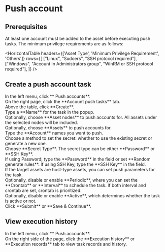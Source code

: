 # Push account

## Prerequisites
At least one account must be added to the asset before executing push tasks.
The minimum privilege requirements are as follows:

<HorizontalTable 
headers={['Asset Type', 'Minimum Privilege Requirement', 'Others']} 
rows={[
    ["Linux", "Sudoers", "SSH protocol required"], 
    ["Windows", "Account in Administrators group", "WinRM or SSH protocol required"], 
]}
/>

## Create a push account task

<Steps>

<div>
<Nav name="pam" />
</div>

<div>
In the left menu, click **<Icon name="search" /> Push accounts**.
</div>

<div>
On the right page, click the **Account push tasks** tab.
</div>

<div>
Above the table, click **Create**.
</div>

<div>
Type a **Name** for the task in the popup.
</div>

<div>
Optionally, choose **Asset nodes** to push accounts for. All assets under the selected nodes will be included.
</div>

<div>
Optionally, choose **Assets** to push accounts for.
</div>

<div>
Type the **Account** names you want to push.
</div>

<div>
Choose a method to set the secret: whether to use the existing secret or generate a new one.
</div>

<div>
Choose **Secret Type**. The secret type can be either **Password** or **SSH Key**.
</div>

<div>
If using Password, type the **Password** in the field or set **Random generate rules**.
If using SSH Key, type the **SSH Key** in the field.
</div>

<div>
If the target assets are host-type assets, you can set push parameters for the task.
</div>

<div>
Optionally, disable or enable **Periodic**, where you can set the **Crontab** or **Interval** to schedule the task. 
If both interval and crontab are set, crontab is prioritized.
</div>

<div>
Optionally, disable or enable **Active**, which determines whether the task is active or not.
</div>

<div>
Click **Submit** or **Save & Continue**.
</div>

</Steps>

## View execution history

<Steps>

<div>
<Nav name="pam" />
</div>

<div>
In the left menu, click **<Icon name="search" /> Push accounts**.
</div>

<div>
On the right side of the page, click the **Execution history** or **Execution records** tab to view task records and history.
</div>

</Steps>